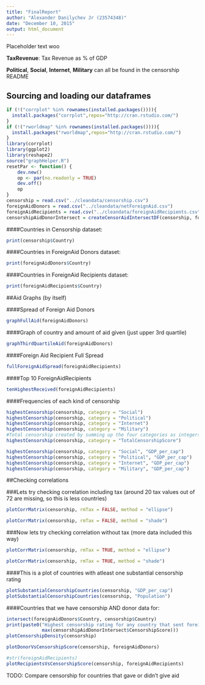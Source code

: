```yaml
---
title: "FinalReport"
author: "Alexander Danilychev Jr (23574348)"
date: "December 10, 2015"
output: html_document
---
```


Placeholder text woo

__TaxRevenue__: Tax Revenue as % of GDP

__Political__, __Social__, __Internet__, __Military__ can all be found in the censorship README

## Sourcing and loading our dataframes

```r
if (!("corrplot" %in% rownames(installed.packages()))){
  install.packages("corrplot",repos="http://cran.rstudio.com/")
}
if (!("rworldmap" %in% rownames(installed.packages()))){
  install.packages("rworldmap",repos="http://cran.rstudio.com/")
}
library(corrplot)
library(ggplot2)
library(reshape2)
source("graphHelper.R")
resetPar <- function() {
    dev.new()
    op <- par(no.readonly = TRUE)
    dev.off()
    op
}
censorship = read.csv("../cleandata/censorship.csv")
foreignAidDonors = read.csv("../cleandata/netForeignAid.csv")
foreignAidRecipients = read.csv("../cleandata/foreignAidRecipients.csv")
censorshipAidDonorIntersect = createCensorAidIntersectDF(censorship, foreignAidDonors)
```

####Countries in Censorship dataset:

```r
print(censorship$Country)
```

####Countries in ForeignAid Donors dataset:

```r
print(foreignAidDonors$Country)
```

####Countries in ForeignAid Recipients dataset:

```r
print(foreignAidRecipients$Country)
```

##Aid Graphs (by itself)

####Spread of Foreign Aid Donors

```r
graphFullAid(foreignAidDonors)
```

####Graph of country and amount of aid given (just upper 3rd quartile)

```r
graphThirdQuartileAid(foreignAidDonors)
```

####Foreign Aid Recipient Full Spread

```r
fullForeignAidSpread(foreignAidRecipients)
```

####Top 10 ForeignAidRecipients
```r
tenHighestReceived(foreignAidRecipients)
```

####Frequencies of each kind of censorship

```r

highestCensorship(censorship, category = "Social")
highestCensorship(censorship, category = "Political")
highestCensorship(censorship, category = "Internet")
highestCensorship(censorship, category = "Military")
#Total censorship created by summing up the four categories as integers 1-4
highestCensorship(censorship, category = "TotalCensorshipScore")
```

```r
highestCensorship(censorship, category = "Social", "GDP_per_cap")
highestCensorship(censorship, category = "Political", "GDP_per_cap")
highestCensorship(censorship, category = "Internet", "GDP_per_cap")
highestCensorship(censorship, category = "Military", "GDP_per_cap")
```

##Checking correlations

###Lets try checking correlation including tax (around 20 tax values out of 72 are missing, so this is less countries)

```r
plotCorrMatrix(censorship, rmTax = FALSE, method = "ellipse")

plotCorrMatrix(censorship, rmTax = FALSE, method = "shade")

```

###Now lets try checking correlation without tax (more data included this way)

```r
plotCorrMatrix(censorship, rmTax = TRUE, method = "ellipse")

plotCorrMatrix(censorship, rmTax = TRUE, method = "shade")

```

####This is a plot of countries with atleast one substantial censorship rating

```r
plotSubstantialCensorshipCountries(censorship, "GDP_per_cap")
plotSubstantialCensorshipCountries(censorship, "Population")
```

####Countries that we have censorship AND donor data for:

```r
intersect(foreignAidDonors$Country, censorship$Country)
print(paste0("Highest censorship rating for any country that sent foreign Aid:  ",
             max(censorshipAidDonorIntersect$CensorshipScore)))
plotCensorshipDensity(censorship)
```

```r
plotDonorVsCensorshipScore(censorship, foreignAidDonors)
```

```r
#str(foreignAidRecipients)
plotRecipientsVsCensorshipScore(censorship, foreignAidRecipients)
```

TODO: Compare censorship for countries that gave or didn't give aid